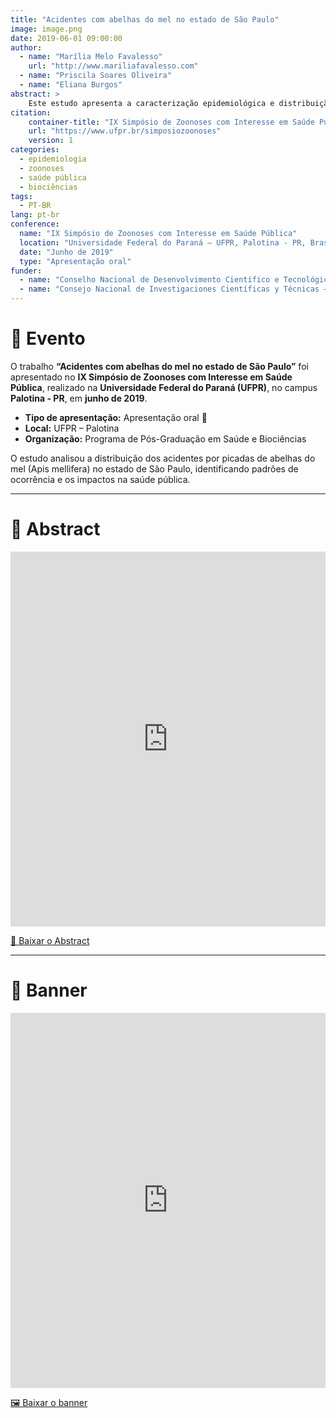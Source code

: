```yaml
---
title: "Acidentes com abelhas do mel no estado de São Paulo"
image: image.png
date: 2019-06-01 09:00:00
author:
  - name: "Marília Melo Favalesso"
    url: "http://www.mariliafavalesso.com"
  - name: "Priscila Soares Oliveira"
  - name: "Eliana Burgos"
abstract: >
    Este estudo apresenta a caracterização epidemiológica e distribuição dos acidentes com abelhas do mel no estado de São Paulo entre os anos de 2007 e 2018. Foram analisados dados do Sistema de Informação de Agravos de Notificação (SINAN) e do Sistema Eletrônico do Serviço de Informação ao Cidadão (e-SIC), revelando padrões de ocorrência e impactos na saúde pública.
citation: 
    container-title: "IX Simpósio de Zoonoses com Interesse em Saúde Pública"
    url: "https://www.ufpr.br/simposiozoonoses"
    version: 1
categories:
  - epidemiologia
  - zoonoses
  - saúde pública
  - biociências
tags: 
  - PT-BR
lang: pt-br
conference:
  name: "IX Simpósio de Zoonoses com Interesse em Saúde Pública"
  location: "Universidade Federal do Paraná – UFPR, Palotina - PR, Brasil"
  date: "Junho de 2019"
  type: "Apresentação oral"
funder:
  - name: "Conselho Nacional de Desenvolvimento Científico e Tecnológico – CNPq"
  - name: "Consejo Nacional de Investigaciones Científicas y Técnicas – CONICET"
---
```


# 📢 Evento

O trabalho **"Acidentes com abelhas do mel no estado de São Paulo"** foi apresentado no **IX Simpósio de Zoonoses com Interesse em Saúde Pública**, realizado na **Universidade Federal do Paraná (UFPR)**, no campus **Palotina - PR**, em **junho de 2019**.

-   **Tipo de apresentação:** Apresentação oral 🎤\
-   **Local:** UFPR – Palotina\
-   **Organização:** Programa de Pós-Graduação em Saúde e Biociências

O estudo analisou a distribuição dos acidentes por picadas de abelhas do mel (Apis mellifera) no estado de São Paulo, identificando padrões de ocorrência e os impactos na saúde pública.

------------------------------------------------------------------------

# 📑 Abstract

::: pdf-container
<iframe src="https://docs.google.com/gview?embedded=true&amp;url=https://raw.githubusercontent.com/mmfava/apresentacoes-eventos-cientificos-doc/main/2019%20Simp%C3%B3sio%20de%20Zoonosis%20-%20UFPR%2C%20Palotina%202/resumen.pdf" width="100%" height="600px" style="border: none;">

</iframe>

<a href="https://docs.google.com/gview?embedded=true&url=https://raw.githubusercontent.com/mmfava/apresentacoes-eventos-cientificos-doc/main/2019%20Simp%C3%B3sio%20de%20Zoonosis%20-%20UFPR%2C%20Palotina%202/resumen.pdf" 
      class="btn btn-primary" target="_blank"> 📄 Baixar o Abstract </a>
:::

------------------------------------------------------------------------

# 🎨 Banner

::: pdf-container
<iframe src="https://docs.google.com/gview?embedded=true&amp;url=https://raw.githubusercontent.com/mmfava/apresentacoes-eventos-cientificos-doc/main/2019%20Simp%C3%B3sio%20de%20Zoonosis%20-%20UFPR%2C%20Palotina%202/banner.pdf" width="100%" height="600px" style="border: none;">

</iframe>

<a href="https://docs.google.com/gview?embedded=true&url=https://raw.githubusercontent.com/mmfava/apresentacoes-eventos-cientificos-doc/main/2019%20Simp%C3%B3sio%20de%20Zoonosis%20-%20UFPR%2C%20Palotina%202/banner.pdf" 
      class="btn btn-info" target="_blank"> 🖼️ Baixar o banner </a>
:::